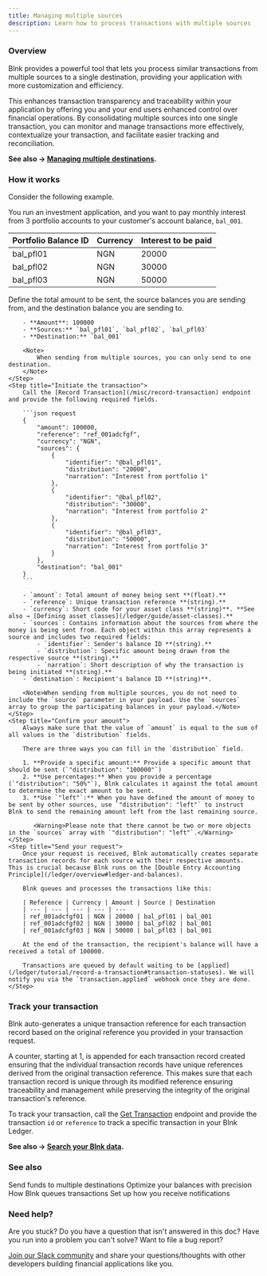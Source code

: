 ```yaml
---
title: Managing multiple sources
description: Learn how to process transactions with multiple sources
---
```

### Overview

Blnk provides a powerful tool that lets you process similar transactions from multiple sources to a single destination, providing your application with more customization and efficiency. 

This enhances transaction transparency and traceability within your application by offering you and your end users enhanced control over financial operations. By consolidating multiple sources into one single transaction, you can monitor and manage transactions more effectively, contextualize your transaction, and facilitate easier tracking and reconciliation.

**See also → [Managing multiple destinations](/ledger/tutorial/multiple-destinations).**
### How it works

Consider the following example.

You run an investment application, and you want to pay monthly interest from 3 portfolio accounts to your customer's account balance, `bal_001`.

| Portfolio Balance ID | Currency | Interest to be paid 
| -------------------- | -------- | ------------------- 
| bal_pfl01            | NGN      | 20000               
| bal_pfl02            | NGN      | 30000              
| bal_pfl03            | NGN      | 50000              

<Steps>
	<Step title="Define your transaction parameters">
		Define the total amount to be sent, the source balances you are sending from, and the destination balance you are sending to.
		
		- **Amount**: 100000
		- **Sources:** `bal_pfl01`, `bal_pfl02`, `bal_pfl03`
		- **Destination:** `bal_001`
		
		<Note>
			When sending from multiple sources, you can only send to one destination.
		</Note>
	</Step>
	<Step title="Initiate the transaction">
		Call the [Record Transaction](/misc/record-transaction) endpoint and provide the following required fields.
		
		```json request
		{
		    "amount": 100000,
		    "reference": "ref_001adcfgf",
		    "currency": "NGN",
		    "sources": {
			    {
				    "identifier": "@bal_pfl01",
				    "distribution": "20000",
				    "narration": "Interest from portfolio 1"
			    },
			    {
				    "identifier": "@bal_pfl02",
				    "distribution": "30000",
				    "narration": "Interest from portfolio 2"
			    },
			    {
				    "identifier": "@bal_pfl03",
				    "distribution": "50000",
				    "narration": "Interest from portfolio 3"
			    }
		    },
		    "destination": "bal_001"
		}
		```
		
		- `amount`: Total amount of money being sent **(float).**
		- `reference`: Unique transaction reference **(string).**
		- `currency`: Short code for your asset class **(string)**. **See also → [Defining asset classes](/ledger/guide/asset-classes).**
		- `sources`: Contains information about the sources from where the money is being sent from. Each object within this array represents a source and includes two required fields:
			- `identifier`: Sender's balance ID **(string).**
			- `distribution`: Specific amount being drawn from the respective source **(string).**
			- `narration`: Short description of why the transaction is being initiated **(string).**
		- `destination`: Recipient's balance ID **(string)**.
		
		<Note>When sending from multiple sources, you do not need to include the `source` parameter in your payload. Use the `sources` array to group the participating balances in your payload.</Note>
	</Step>
	<Step title="Confirm your amount">
		Always make sure that the value of `amount` is equal to the sum of all values in the `distribution` fields.
		
		There are three ways you can fill in the `distribution` field.
		
		1. **Provide a specific amount:** Provide a specific amount that should be sent (`"distribution": "100000"`)
		2. **Use percentages:** When you provide a percentage (`"distribution": "50%"`), Blnk calculates it against the total amount to determine the exact amount to be sent.
		3. **Use `"left"`:** When you have defined the amount of money to be sent by other sources, use `"distribution": "left"` to instruct Blnk to send the remaining amount left from the last remaining source.
		   
		   <Warning>Please note that there cannot be two or more objects in the `sources` array with `"distribution": "left"`.</Warning>
	</Step>
	<Step title="Send your request">
		Once your request is received, Blnk automatically creates separate transaction records for each source with their respective amounts. This is crucial because Blnk runs on the [Double Entry Accounting Principle](/ledger/overview#ledger-and-balances).
		
		Blnk queues and processes the transactions like this:
		
		| Reference | Currency | Amount | Source | Destination
		| --- | --- | --- | --- | ---
		| ref_001adcfgf01 | NGN | 20000 | bal_pfl01 | bal_001
		| ref_001adcfgf02 | NGN | 30000 | bal_pfl02 | bal_001
		| ref_001adcfgf03 | NGN | 50000 | bal_pfl03 | bal_001
		
		At the end of the transaction, the recipient's balance will have a received a total of 100000.
		
		Transactions are queued by default waiting to be [applied](/ledger/tutorial/record-a-transaction#transaction-statuses). We will notify you via the `transaction.applied` webhook once they are done.
	</Step>
</Steps>

### Track your transaction

Blnk auto-generates a unique transaction reference for each transaction record based on the original reference you provided in your transaction request. 

A counter, starting at 1, is appended for each transaction record created ensuring that the individual transaction records have unique references derived from the original transaction reference. This makes sure that each transaction record is unique through its modified reference ensuring traceability and management while preserving the integrity of the original transaction's reference.

To track your transaction, call the [Get Transaction](/misc/get-transaction) endpoint and provide the transaction `id` or `reference` to track a specific transaction in your Blnk Ledger.

**See also → [Search your Blnk data](/ledger/tutorial/search-blnk-data).**

### See also

<CardGroup>
	<Card title="Managing multiple destinations" icon="book-open-cover" href="/ledger/tutorial/multiple-destinations">
        Send funds to multiple destinations
    </Card>
    <Card title="Set up your balance precision" icon="book-open-cover" href="/ledger/tutorial/precision">
        Optimize your balances with precision
    </Card>
	<Card title="Handling concurrency" icon="book-open-cover" href="/ledger/tutorial/queuing-transactions">
		How Blnk queues transactions
    </Card>
    <Card title="Managing notifications" icon="book-open-cover" href="/ledger/guide/notifications">
	    Set up how you receive notifications
    </Card>
</CardGroup>

### Need help?

Are you stuck? Do you have a question that isn't answered in this doc? Have you run into a problem you can't solve? Want to file a bug report?

[Join our Slack community](https://join.slack.com/t/blnk-ledger/shared_invite/zt-2fwdivkvm-zHW4F8lwtVsbIaPg~dyx9w) and share your questions/thoughts with other developers building financial applications like you.